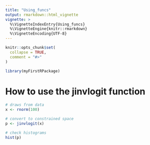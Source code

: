 ```yaml
---
title: "Using_funcs"
output: rmarkdown::html_vignette
vignette: >
  %\VignetteIndexEntry{Using_funcs}
  %\VignetteEngine{knitr::rmarkdown}
  %\VignetteEncoding{UTF-8}
---
```


```r
knitr::opts_chunk$set(
  collapse = TRUE,
  comment = "#>"
)
```

```r
library(myFirstRPackage)
```

# How to use the jinvlogit function

```r
# draws from data
x <- rnorm(100)

# convert to constrained space
p <- jinvlogit(x)

# check histograms
hist(p)
```

